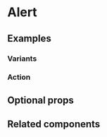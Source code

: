 # Alert

<ComponentDescription name="alert" />

<Preview name="alert" />

## Examples

### Variants

<Preview name="alert-variants" />

### Action

<Preview name="alert-action" />

## Optional props

<PropsDocs name="alert" />

## Related components

<RelatedComponentList>
  <RelatedComponent
    title="Toast"
    description="Toasts can appear at any time to provide instant feedback on actions. They are usually temporary, but can also require the user to dismiss."
    href="/components/toast-stack"
  />
  <RelatedComponent
    title="Empty State"
    description="An Empty State represents the state of a container, such as when there are no items to display or when the user isn't allowed to access items."
    href="/components/empty-state"
  />
</RelatedComponentList>